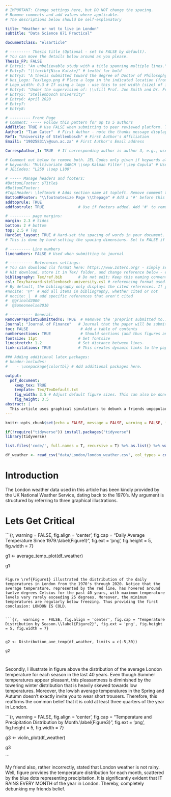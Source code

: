 ```yaml
---
# IMPORTANT: Change settings here, but DO NOT change the spacing.
# Remove comments and add values where applicable.
# The descriptions below should be self-explanatory

title: "Weather or not to live in London"
subtitle: "Data Science 871 Practical"

documentclass: "elsarticle"

# --------- Thesis title (Optional - set to FALSE by default).
# You can move the details below around as you please.
Thesis_FP: FALSE
# Entry1: "An unbelievable study with a title spanning multiple lines."
# Entry2: "\\textbf{Nico Katzke}" # textbf for bold
# Entry3: "A thesis submitted toward the degree of Doctor of Philosophy"
# Uni_Logo: Tex/Logo.png # Place a logo in the indicated location (from your root, e.g. defaults to ~/Tex/Logo.png) and uncomment this line. Leave uncommented for no image
# Logo_width: 0.3 # If using a logo - use this to set width (size) of image
# Entry4: "Under the supervision of: \\vfill Prof. Joe Smith and Dr. Frank Smith"
# Entry5: "Stellenbosch University"
# Entry6: April 2020
# Entry7:
# Entry8:

# --------- Front Page
# Comment: ----- Follow this pattern for up to 5 authors
AddTitle: TRUE # Use FALSE when submitting to peer reviewed platform. This will remove author names.
Author1: "Tian Cater"  # First Author - note the thanks message displayed as an italic footnote of first page.
Ref1: "University of Stellenbosch" # First Author's Affiliation
Email1: "19025831\\@sun.ac.za" # First Author's Email address

CorrespAuthor_1: TRUE  # If corresponding author is author 3, e.g., use CorrespAuthor_3: TRUE

# Comment out below to remove both. JEL Codes only given if keywords also given.
# keywords: "Multivariate GARCH \\sep Kalman Filter \\sep Copula" # Use \\sep to separate
# JELCodes: "L250 \\sep L100"

# ----- Manage headers and footers:
#BottomLFooter: $Title$
#BottomCFooter:
#TopLHeader: \leftmark # Adds section name at topleft. Remove comment to add it.
BottomRFooter: "\\footnotesize Page \\thepage" # Add a '#' before this line to remove footer.
addtoprule: TRUE
addfootrule: TRUE               # Use if footers added. Add '#' to remove line.

# --------- page margins:
margin: 2.3 # Sides
bottom: 2 # bottom
top: 2.5 # Top
HardSet_layout: TRUE # Hard-set the spacing of words in your document. This will stop LaTeX squashing text to fit on pages, e.g.
# This is done by hard-setting the spacing dimensions. Set to FALSE if you want LaTeX to optimize this for your paper.

# --------- Line numbers
linenumbers: FALSE # Used when submitting to journal

# ---------- References settings:
# You can download cls format here: https://www.zotero.org/ - simply search for your institution. You can also edit and save cls formats here: https://editor.citationstyles.org/about/
# Hit download, store it in Tex/ folder, and change reference below - easy.
bibliography: Tex/ref.bib       # Do not edit: Keep this naming convention and location.
csl: Tex/harvard-stellenbosch-university.csl # referencing format used.
# By default, the bibliography only displays the cited references. If you want to change this, you can comment out one of the following:
#nocite: '@*' # Add all items in bibliography, whether cited or not
# nocite: |  # add specific references that aren't cited
#  @grinold2000
#  @Someoneelse2010

# ---------- General:
RemovePreprintSubmittedTo: TRUE  # Removes the 'preprint submitted to...' at bottom of titlepage
Journal: "Journal of Finance"   # Journal that the paper will be submitting to, if RemovePreprintSubmittedTo is set to TRUE.
toc: FALSE                       # Add a table of contents
numbersections: TRUE             # Should sections (and thus figures and tables) be numbered?
fontsize: 11pt                  # Set fontsize
linestretch: 1.2                # Set distance between lines.
link-citations: TRUE            # This creates dynamic links to the papers in reference list.

### Adding additional latex packages:
# header-includes:
#    - \usepackage{colortbl} # Add additional packages here.

output:
  pdf_document:
    keep_tex: TRUE
    template: Tex/TexDefault.txt
    fig_width: 3.5 # Adjust default figure sizes. This can also be done in the chunks of the text.
    fig_height: 3.5
abstract: |
  This article uses graphical simulations to debunk a friends unpopular belief that the weather in London is mostly sunny and not at all cold or rainy. The findings are overwhealmingly indicative that London has mostly cold, cloudy, and rainy wheather throughout the year. This is my solution to question 2 of the practical exam.
---
```


<!-- First: Set your default preferences for chunk options: -->

<!-- If you want a chunk's code to be printed, set echo = TRUE. message = FALSE stops R printing ugly package loading details in your final paper too. I also suggest setting warning = FALSE and checking for warnings in R, else you might find ugly warnings in your paper. -->

```r
knitr::opts_chunk$set(echo = FALSE, message = FALSE, warning = FALSE, fig.width = 6, fig.height = 5, fig.pos="H", fig.pos = 'H')

if(!require("tidyverse")) install.packages("tidyverse")
library(tidyverse)

list.files('code/', full.names = T, recursive = T) %>% as.list() %>% walk(~source(.))

df_weather <- read_csv("data/London/london_weather.csv", col_types = cols(date = col_date(format = "%Y%m%d")))

```


<!-- ############################## -->
<!-- # Start Writing here: -->
<!-- ############################## -->

# Introduction \label{Introduction}

The London weather data used in this article has been kindly provided by the UK National Weather Service, dating back to the 1970's. My argument is structured by referring to three graphical illustrations.


# Lets Get Critical

```{r,  warning =  FALSE, fig.align = 'center', fig.cap = "Daily Average Temperature Since 1979.\\label{Figure1}", fig.ext = 'png', fig.height = 5, fig.width = 7}


g1 <- average_temp_plot(df_weather)

g1


```

Figure \ref{Figure1} illustrated the distribution of the daily temperatures in London from the 1970's through 2020. Notice that the average temperature, represented by the red line, has hovered around twelve degrees Celsius for the past 40 years, with maximum temperature levels vary rarely exceeding 25 degrees. Moreover, the minimum temperatures are regularly below freezing. Thus providing the first conclusion: LONDON IS COLD. 


```{r,  warning =  FALSE, fig.align = 'center', fig.cap = "Temperature Distribution by Season.\\label{Figure2}", fig.ext = 'png', fig.height = 5, fig.width = 7}


g2 <- Distribution_ave_temp(df_weather, limits = c(-5,30))

g2



```

Secondly, I illustrate in figure \ref{2} above the distribution of the average London temperature for each season in the last 40 years. Even though Summer temperatures appear pleasant, this pleasantness is diminished by the towering winter distribution that is heavily skewed towards low temperatures. Moreover, the lowish average temperatures in the Spring and Autumn doesn't exactly invite you to wear short trousers. Therefore, this reaffirms the common belief that it is cold at least three quarters of the year in London.


```{r,  warning =  FALSE, fig.align = 'center', fig.cap = "Temperature and Precipitation Distribution by Month.\\label{Figure3}", fig.ext = 'png', fig.height = 5, fig.width = 7}


g3 <- violin_plot(df_weather)

g3


```

My friend also, rather incorrectly, stated that London weather is not rainy. Well, figure \ref{Figure3} provides the temperature distribution for each month, scattered by the blue dots representing precipitation. It is significantly evident that IT RAINS EVERY MONTH of the year in London. Thereby, completely debunking my friends belief.


